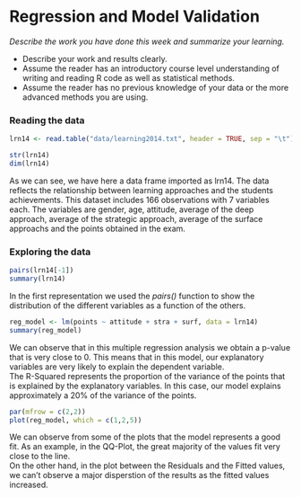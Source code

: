 # Regression and Model Validation

*Describe the work you have done this week and summarize your learning.*

- Describe your work and results clearly. 
- Assume the reader has an introductory course level understanding of writing and reading R code as well as statistical methods.
- Assume the reader has no previous knowledge of your data or the more advanced methods you are using.

### Reading the data  
```r
lrn14 <- read.table("data/learning2014.txt", header = TRUE, sep = "\t")

str(lrn14)  
dim(lrn14)
```
As we can see, we have here a data frame imported as lrn14. The data reflects the relationship between learning approaches and the students achievements. This dataset includes 166 observations with 7 variables each.  The variables are gender, age, attitude, average of the deep approach, average of the strategic approach, average of the surface approachs and the points obtained in the exam.  

### Exploring the data
```r
pairs(lrn14[-1])
summary(lrn14)
```
In the first representation we used the *pairs()* function to show the distribution of the different variables as a function of the others.

```r
reg_model <- lm(points ~ attitude + stra + surf, data = lrn14)
summary(reg_model)
```

We can observe that in this multiple regression analysis we obtain a p-value that is very close to 0. This means that in this model, our explanatory variables are very likely to explain the dependent variable.  
The R-Squared represents the proportion of the variance of the points that is explained by the explanatory variables. In this case, our model explains approximately a 20% of the variance of the points.  

```r
par(mfrow = c(2,2))
plot(reg_model, which = c(1,2,5))
```
  
We can observe from some of the plots that the model represents a good fit. As an example, in the QQ-Plot, the great majority of the values fit very close to the line.  
On the other hand, in the plot between the Residuals and the Fitted values, we can't observe a major disperstion of the results as the fitted values increased.